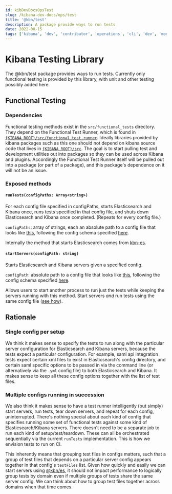 ---
id: kibDevDocsOpsTest
slug: /kibana-dev-docs/ops/test
title: '@kbn/test'
description: A package provide ways to run tests
date: 2022-08-15
tags: ['kibana', 'dev', 'contributor', 'operations', 'cli', 'dev', 'mode', 'test']
---

# Kibana Testing Library

The @kbn/test package provides ways to run tests. Currently only functional testing is provided by this library, with unit and other testing possibly added here.

## Functional Testing

### Dependencies

Functional testing methods exist in the `src/functional_tests` directory. They depend on the Functional Test Runner, which is found in [`{KIBANA_ROOT}/src/functional_test_runner`](../../src/functional_test_runner). Ideally libraries provided by kibana packages such as this one should not depend on kibana source code that lives in [`{KIBANA_ROOT}/src`](../../src). The goal is to start pulling test and development utilities out into packages so they can be used across Kibana and plugins. Accordingly the Functional Test Runner itself will be pulled out into a package (or part of a package), and this package's dependence on it will not be an issue.

### Exposed methods

#### `runTests(configPaths: Array<string>)`

For each config file specified in configPaths, starts Elasticsearch and Kibana once, runs tests specified in that config file, and shuts down Elasticsearch and Kibana once completed. (Repeats for every config file.)

`configPaths`: array of strings, each an absolute path to a config file that looks like [this](../../test/functional/config.base.js), following the config schema specified [here](../../src/functional_test_runner/lib/config/schema.js).

Internally the method that starts Elasticsearch comes from [kbn-es](../../packages/kbn-es).

#### `startServers(configPath: string)`

Starts Elasticsearch and Kibana servers given a specified config.

`configPath`: absolute path to a config file that looks like [this](../../test/functional/config.base.js), following the config schema specified [here](../../src/functional_test_runner/lib/config/schema.js).

Allows users to start another process to run just the tests while keeping the servers running with this method. Start servers _and_ run tests using the same config file ([see how](../../scripts/README.md)).

## Rationale

### Single config per setup

We think it makes sense to specify the tests to run along with the particular server configuration for Elasticsearch and Kibana servers, because the tests expect a particular configuration. For example, saml api integration tests expect certain xml files to exist in Elasticsearch's config directory, and certain saml specific options to be passed in via the command line (or alternatively via the `.yml` config file) to both Elasticsearch and Kibana. It makes sense to keep all these config options together with the list of test files.

### Multiple configs running in succession

We also think it makes sense to have a test runner intelligently (but simply) start servers, run tests, tear down servers, and repeat for each config, uninterrupted. There's nothing special about each kind of config that specifies running some set of functional tests against some kind of Elasticsearch/Kibana servers. There doesn't need to be a separate job to run each kind of setup/test/teardown. These can all be orchestrated sequentially via the current `runTests` implementation. This is how we envision tests to run on CI.

This inherently means that grouping test files in configs matters, such that a group of test files that depends on a particular server config appears together in that config's `testFiles` list. Given how quickly and easily we can start servers using [@kbn/es](../../packages/kbn-es), it should not impact performance to logically group tests by domain even if multiple groups of tests share the same server config. We can think about how to group test files together across domains when that time comes.
